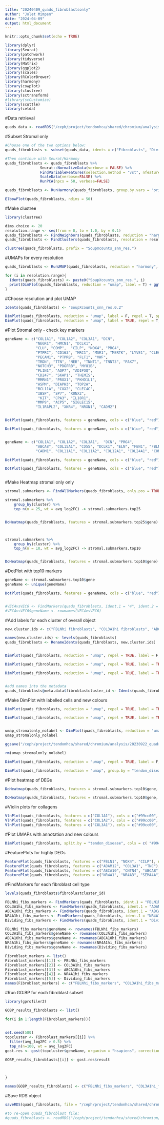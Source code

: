 ```yaml
---
title: "20240409_quads_fibroblastsonly"
author: "Jolet Mimpen"
date: "2024-04-09"
output: html_document
---
```



```r
knitr::opts_chunk$set(echo = TRUE)

library(dplyr)
library(Seurat)
library(patchwork)
library(tidyverse)
library(Matrix)
library(ggplot2)
library(scales)
library(RColorBrewer)
library(harmony)
library(cowplot)
library(clustree)
library(sctransform)
#library(scCustomize)
library(scuttle)
library(celda)

```


#Data retrieval 
```r
quads_data <- readRDS("/ceph/project/tendonhca/shared/chromium/analysis/20230922_quadriceps/20231130_quads_int_labelled.RDS")

```



#Subset Stromal only
```r

#Choose one of the two options below:
quads_fibroblasts <- subset(quads_data, idents = c("Fibroblasts", "Dividing fibroblasts / mural cells"))

#Then continue with Seurat/Harmony
quads_fibroblasts <- quads_fibroblasts %>% 
                Seurat::NormalizeData(verbose = FALSE) %>%
                FindVariableFeatures(selection.method = "vst", nfeatures = 2000) %>% 
                ScaleData(verbose=FALSE) %>% 
                RunPCA(npcs = 50, verbose=FALSE)

quads_fibroblasts <- RunHarmony(quads_fibroblasts, group.by.vars = "orig.ident", plot_convergence = TRUE)

ElbowPlot(quads_fibroblasts, ndims = 50)

```

#Make clustree
```r

library(clustree)

dims.choice <- 20
resolution.range <- seq(from = 0, to = 1.0, by = 0.1)
quads_fibroblasts <- FindNeighbors(quads_fibroblasts, reduction = "harmony", dims = 1:dims.choice)
quads_fibroblasts <- FindClusters(quads_fibroblasts, resolution = resolution.range)

clustree(quads_fibroblasts, prefix = "SoupXcounts_snn_res.")


```



#UMAPs for every resolution
```r

quads_fibroblasts <- RunUMAP(quads_fibroblasts, reduction = "harmony", dims = 1:dims.choice)

for (i in resolution.range){
  Idents(quads_fibroblasts) <- paste0("SoupXcounts_snn_res.", i)
  print(DimPlot(quads_fibroblasts, reduction = "umap", label = T) + ggtitle(paste0("Resolution ", i)) + theme(plot.title = element_text(hjust = 0.5)))
}

```


#Choose resolution and plot UMAP
```r

Idents(quads_fibroblasts) <- "SoupXcounts_snn_res.0.2"

DimPlot(quads_fibroblasts, reduction = "umap", label = F, repel = T, split.by = "tendon_disease")
DimPlot(quads_fibroblasts, reduction = "umap", label = TRUE, repel = T, split.by = "tendon_disease")
```



#Plot Stromal only - check key markers
```r
geneName <- c("COL1A1", "COL1A2", "COL3A1", "DCN",
              "NEGR1", "HMCN1", "DCLK1",
              "CLU", "COMP",  "CILP", "NOX4", "PRG4",
              "PTPRC", "CD163", "MRC1", "MSR1", "MERTK", "LYVE1", "CLEC10A",
              "PECAM1", "PTPRB", "FLT1", "VWF",
              "TRDN", "TTN", "NEB", "TNNT1", "TNNT3", "PAX7",
              "NOTCH3", "PDGFRB", "MYO1B",
              "PLIN1", "AQP7", "ADIPOQ", 
              "CD247", "SKAP1", "THEMIS",
              "MMRN1", "PROX1", "PKHD1L1",
              "ASPM", "DIAPH3", "TOP2A",
              "BCL11A", "CUX2", "CLEC4C",
              "IBSP", "SP7", "RUNX2",
               "KIT", "CPA3", "IL18R1",
              "MMP9", "ACP5", "SIGLEC15",
              "IL1RAPL2", "XKR4", "NRXN1", "CADM2")


DotPlot(quads_fibroblasts, features = geneName, cols = c("blue", "red"), assay = "SoupXcounts") + theme(axis.text.x = element_text(angle = 90, vjust = 0.5, hjust = 1)) + ggtitle("Quads merged/integrated - all stromal")

DotPlot(quads_fibroblasts, features = geneName, cols = c("blue", "red"), assay = "SoupXcounts", split.by = "tendon_disease") + theme(axis.text.x = element_text(angle = 90, vjust = 0.5, hjust = 1)) + ggtitle("Quads merged/integrated - all stromal")


geneName <- c("COL1A1", "COL1A2", "COL3A1",  "DCN", "PRG4",
              "ABCA8", "COL15A1", "CD55", "DCLK1", "ELN", "FBN1", "FBLN1", "FBLN2", "FBLN5", "KCND2", "NEGR1", "NOVA1", "PDGFRA", "VIT",
              "CADM1", "COL11A1", "COL11A2", "COL12A1", "COL24A1", "COMP", "CPXM2", "FMOD", "MET", "MKX", "ITGA10", "PIEZO2", "THBS4", "THSD4", "TNMD")

DotPlot(quads_fibroblasts, features = geneName, cols = c("blue", "red"), assay = "SoupXcounts") + theme(axis.text.x = element_text(angle = 90, vjust = 0.5, hjust = 1))

DotPlot(quads_fibroblasts, features = geneName, cols = c("blue", "red"), assay = "SoupXcounts", split.by = "tendon_disease") + theme(axis.text.x = element_text(angle = 90, vjust = 0.5, hjust = 1)) + ggtitle("Quads merged/integrated - all stromal")



```


#Make Heatmap stromal only only
```r
stromal.submarkers <- FindAllMarkers(quads_fibroblasts, only.pos = TRUE, min.pct = 0.25, logfc.threshold = 0.25)

stromal.submarkers %>%
    group_by(cluster) %>%
    top_n(n = 25, wt = avg_log2FC) -> stromal.submarkers.top25


DoHeatmap(quads_fibroblasts, features = stromal.submarkers.top25$gene) + scale_fill_viridis() + NoLegend()



stromal.submarkers %>%
    group_by(cluster) %>%
    top_n(n = 10, wt = avg_log2FC) -> stromal.submarkers.top10


DoHeatmap(quads_fibroblasts, features = stromal.submarkers.top10$gene) + scale_fill_viridis() + NoLegend()

```


#DotPlot with top10 markers
```r
geneName <- stromal.submarkers.top10$gene
geneName <- unique(geneName)

DotPlot(quads_fibroblasts, features = geneName, cols = c("blue", "red"), assay = "SoupXcounts") + theme(axis.text.x = element_text(angle = 90, vjust = 0.5, hjust = 1)) + ggtitle("Quads merged/integrated - all stromal - res0.2")


#VEC4vsVEC6 <- FindMarkers(quads_fibroblasts, ident.1 = "4", ident.2 = c("6"), verbose = T)
#VEC4vsVEC6$geneName <- rownames(VEC4vsVEC6)

```



#Add labels for each cluster of overall object
```r

new.cluster.ids <- c("FBLNhi fibroblasts", "COL3A1hi fibroblasts", "ABCA10hi fibroblasts", "NR4A1hi fibroblasts", "Dividing cells")

names(new.cluster.ids) <- levels(quads_fibroblasts)
quads_fibroblasts <- RenameIdents(quads_fibroblasts, new.cluster.ids)


DimPlot(quads_fibroblasts, reduction = "umap", repel = TRUE, label = F, label.size = 5.0, pt.size = 0.8) + NoLegend()

DimPlot(quads_fibroblasts, reduction = "umap", repel = TRUE, label = TRUE) + NoLegend()

DimPlot(quads_fibroblasts, reduction = "umap", repel = TRUE, label = TRUE, split.by = "tendon_disease") + NoLegend()


#add names into the metadata
quads_fibroblasts@meta.data$fibroblastcluster_id <- Idents(quads_fibroblasts)

```


#Make DimPlot with labelled cells and new colours
```r
DimPlot(quads_fibroblasts, reduction = "umap", repel = TRUE, label = TRUE, label.size = 5.0, split.by = "tendon_disease", cols = c( "#99cc00", "#FFA319FF", "#B09C85FF" , "#CC3333", "#a1caf1")) + NoLegend()

DimPlot(quads_fibroblasts, reduction = "umap", repel = TRUE, label = TRUE, label.size = 5.0, cols = c( "#99cc00", "#FFA319FF", "#B09C85FF" , "#CC3333", "#a1caf1")) + NoLegend()


umap_stromalonly_nolabel <- DimPlot(quads_fibroblasts, reduction = "umap", repel = TRUE, label = F, label.size = 5.0, split.by = "tendon_disease", cols = c( "#99cc00", "#FFA319FF", "#B09C85FF" , "#CC3333", "#a1caf1"))
umap_stromalonly_nolabel

ggsave("/ceph/project/tendonhca/shared/chromium/analysis/20230922_quadriceps/202404_figures/Stromalonly_umap_nolabel.png", plot = umap_stromalonly_nolabel, width = 12, height = 5, bg = "white")

rm(umap_stromalonly_nolabel)

```



```r
DimPlot(quads_fibroblasts, reduction = "umap", repel = TRUE, label = F, label.size = 5.0, cols = c( "#99cc00", "#FFA319FF", "#B09C85FF" , "#CC3333", "#a1caf1"), ) + NoLegend()

DimPlot(quads_fibroblasts, reduction = "umap", group.by = "tendon_disease", cols = c("#eb7323", "#4b2480")) + ggtitle(NULL) + NoLegend()

```



#Plot heatmap of DEGs
```r
DoHeatmap(quads_fibroblasts, features = stromal.submarkers.top10$gene, label = F, group.colors = c( "#99cc00", "#FFA319FF", "#B09C85FF" , "#CC3333", "#a1caf1")) + scale_fill_viridis() + NoLegend()

DoHeatmap(quads_fibroblasts, features = stromal.submarkers.top10$gene, label = F, group.colors = c( "#99cc00", "#FFA319FF", "#B09C85FF" , "#CC3333", "#a1caf1")) + scale_fill_viridis()

```


#Violin plots for collagens
```r
VlnPlot(quads_fibroblasts, features = c("COL1A1"), cols = c("#99cc00", "#FFA319FF", "#B09C85FF" , "#CC3333", "#a1caf1")) + NoLegend()
VlnPlot(quads_fibroblasts, features = c("COL1A2"), cols = c("#99cc00", "#FFA319FF", "#B09C85FF" , "#CC3333", "#a1caf1")) + NoLegend()
VlnPlot(quads_fibroblasts, features = c("COL3A1"), cols = c("#99cc00", "#FFA319FF", "#B09C85FF" , "#CC3333", "#a1caf1")) + NoLegend()

```



#Plot UMAPs with annotation and new colours
```r
DimPlot(quads_fibroblasts, split.by = "tendon_disease", cols = c( "#99cc00", "#FFA319FF", "#B09C85FF" , "#CC3333", "#a1caf1"))
```


#FeaturePlots for highly DEGs
```r
FeaturePlot(quads_fibroblasts, features = c("FBLN1", "NOX4", "CILP"), ncol = 3)
FeaturePlot(quads_fibroblasts, features = c("ADAM12", "COL3A1", "TNC"), ncol = 3)
FeaturePlot(quads_fibroblasts, features = c("ABCA10", "CNTN4", "ABCA8"), ncol = 3)
FeaturePlot(quads_fibroblasts, features = c("NR4A1", "NR4A3", "SEMA4A"), ncol = 3)

```




#FindMarkers for each fibroblast cell type
```r
levels(quads_fibroblasts$fibroblastcluster_id)

FBLNhi_fibs_markers <- FindMarkers(quads_fibroblasts, ident.1 = "FBLN1hi fibroblasts", only.pos = TRUE, min.pct = 0.25, logfc.threshold = 0.25)
COL3A1hi_fibs_markers <- FindMarkers(quads_fibroblasts, ident.1 = "ADAM12hi fibroblasts", only.pos = TRUE, min.pct = 0.25, logfc.threshold = 0.25)
ABCA10hi_fibs_markers <- FindMarkers(quads_fibroblasts, ident.1 = "ABCA10hi fibroblasts", only.pos = TRUE, min.pct = 0.25, logfc.threshold = 0.25)
NR4A1hi_fibs_markers <- FindMarkers(quads_fibroblasts, ident.1 = "NR4A1hi fibroblasts", only.pos = TRUE, min.pct = 0.25, logfc.threshold = 0.25)
Dividing_fibs_markers <- FindMarkers(quads_fibroblasts, ident.1 = "Dividing cells", only.pos = TRUE, min.pct = 0.25, logfc.threshold = 0.25)

FBLNhi_fibs_markers$geneName <- rownames(FBLNhi_fibs_markers)
COL3A1hi_fibs_markers$geneName <- rownames(COL3A1hi_fibs_markers)
ABCA10hi_fibs_markers$geneName <- rownames(ABCA10hi_fibs_markers)
NR4A1hi_fibs_markers$geneName <- rownames(NR4A1hi_fibs_markers)
Dividing_fibs_markers$geneName <- rownames(Dividing_fibs_markers)

Fibroblast_markers <- list()
Fibroblast_markers[[1]] <- FBLNhi_fibs_markers
Fibroblast_markers[[2]] <- COL3A1hi_fibs_markers
Fibroblast_markers[[3]] <- ABCA10hi_fibs_markers
Fibroblast_markers[[4]] <- NR4A1hi_fibs_markers
Fibroblast_markers[[5]] <- Dividing_fibs_markers
names(Fibroblast_markers) <- c("FBLNhi_fibs_markers", "COL3A1hi_fibs_markers", "ABCA10hi_fibs_markers", "NR4A1hi_fibs_markers", "Dividing_fibs_markers")

```


#Run GO:BP for each fibroblast subset
```r

library(gprofiler2)

GOBP_results_fibroblasts <- list()

for(i in 1:length(Fibroblast_markers)){
    
    
set.seed(500)
topcluster <- Fibroblast_markers[[i]] %>% 
  filter(avg_log2FC > 0.5) %>%
  top_n(n=100, wt = avg_log2FC)
gost.res <- gost(topcluster$geneName, organism = "hsapiens", correction_method = "fdr", sources = "GO:BP")

GOBP_results_fibroblasts[[i]] <- gost.res$result
    

      
}

names(GOBP_results_fibroblasts) <- c("FBLNhi_fibs_markers", "COL3A1hi_fibs_markers", "ABCA10hi_fibs_markers", "NR4A1hi_fibs_markers", "Dividing_fibs_markers")

```





#Save RDS object
```r
saveRDS(quads_fibroblasts, file = "/ceph/project/tendonhca/shared/chromium/analysis/20230922_quadriceps/Quads_analysis_RDS/202419_quads_fibroblasts_annotated.RDS")

#to re-open quads_fibroblast file:
#quads_fibroblasts <- readRDS("/ceph/project/tendonhca/shared/chromium/analysis/20230922_quadriceps/Quads_analysis_RDS/202419_quads_fibroblasts_annotated.RDS")
```

